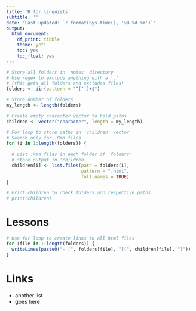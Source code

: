 ```yaml
---
title: 'R for linguists'
subtitle: ''
date: "Last updated: `r format(Sys.time(), '%B %d %Y')`"
output: 
  html_document: 
    df_print: tibble
    theme: yeti
    toc: yes
    toc_float: yes
---
```


```r
# Store all folders in 'notes' directory
# Use regex to exclude anything with a '.' 
# (this gets all folders and excludes files)
folders <- dir(pattern = "^[^.]+$")

# Store number of folders
my_length <- length(folders)

# Create empty character vector to hold paths 
children <- vector("character", length = my_length)

# For loop to store paths in 'children' vector 
# Search only for .Rmd files 
for (i in 1:length(folders)) {
  
  # List .Rmd files in each folder of 'folders'
  # store output in 'children'
  children[i] <- list.files(path = folders[i], 
                            pattern = ".html", 
                            full.names = TRUE)
}

# Print children to check folders and respective paths
# print(children)
```


# Lessons

```r

# Use for loop to create links to all html files
for (file in 1:length(folders)) {
  writeLines(paste0("- [", folders[file], "](", children[file], ")"))
}
```

# Links

- another list
- goes here







